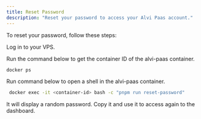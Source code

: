 ```yaml
---
title: Reset Password
description: "Reset your password to access your Alvi Paas account."
---
```



To reset your password, follow these steps:

<Steps>
<Step>
Log in to your VPS.
 
</Step>
 
<Step>
 
Run the command below to get the container ID of the alvi-paas container.

```bash
docker ps
```

</Step>
 
<Step>

Run command below to open a shell in the alvi-paas container.

```bash
 docker exec -it <container-id> bash -c "pnpm run reset-password"
```

</Step>
<Step>

It will display a random password. Copy it and use it to access again to the dashboard.

</Step>
</Steps>

